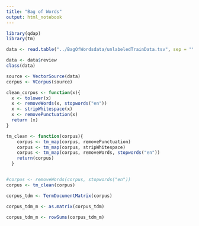 ```yaml
---
title: "Bag of Words"
output: html_notebook
---
```


```r
library(qdap)
library(tm)
```

```r

data <- read.table("../BagOfWordsdata/unlabeledTrainData.tsv", sep = "\t", header = TRUE, stringsAsFactors = FALSE)

data <- data$review
class(data)

source <- VectorSource(data)
corpus <- VCorpus(source)

clean_corpus <- function(x){
  x <- tolower(x)
  x <- removeWords(x, stopwords("en"))
  x <- stripWhitespace(x)
  x <- removePunctuation(x)
  return (x)
}

tm_clean <- function(corpus){
    corpus <- tm_map(corpus, removePunctuation)
    corpus <- tm_map(corpus, stripWhitespace)
    corpus <- tm_map(corpus, removeWords, stopwords("en"))
    return(corpus)
  }


#corpus <- removeWords(corpus, stopwords("en"))
corpus <- tm_clean(corpus)

corpus_tdm <- TermDocumentMatrix(corpus)

corpus_tdm_m <- as.matrix(corpus_tdm)

corpus_tdm_m <- rowSums(corpus_tdm_m)
```

